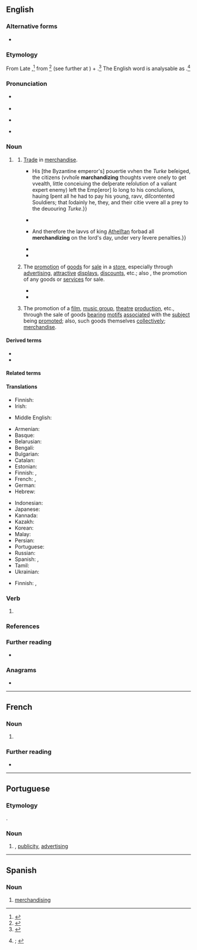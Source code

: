 ==English==
{{was wotd|2022|June|24}}

===Alternative forms===
* {{alter|en|merchandizing}}

===Etymology===
From Late {{inh|en|enm|marchaundising|t=commerce, trading; commodities, goods; (''plural'') dealings with other persons}}{{nb...|marchandising, marchaundisinge, marchaundisyng, marchaundisynge|otherforms=1}},<ref>{{R:MED Online|entry=marchaundīsing(e|pos=ger|id=MED26875}}</ref> from {{m|enm|marchaundisen|t=to engage in commerce, traffic}}<ref>{{R:MED Online|entry=marchaundīsen|pos=v|id=MED26874}}</ref> (see further at {{m|en|merchandise|pos=verb}}) + {{m|enm|-ing|pos={{glossary|suffix}} forming {{glossary|gerund}}s}}.<ref>{{R:MED Online|entry=-ing(e|pos=''suf.''(1)|noformat=1|id=MED22696}}</ref> The English word is analysable as {{suffix|en|merchandise|ing|pos2=suffix forming {{glossary|noun}}s from {{glossary|verb}}s|id2=gerund noun}}.<ref>{{R:OED Online|pos=n|id=116646|date=March 2022|nodot=1}}; {{R:Lexico|pos=n}}</ref>

===Pronunciation===
* {{a|RP}} {{IPA|en|/ˈmɜːt͡ʃ(ə)ndaɪzɪŋ/}}
* {{audio|en|LL-Q1860 (eng)-Vealhurl-merchandising.wav|Audio (Southern England)}}
* {{a|GA}} {{IPA|en|/ˈmɝt͡ʃənˌdaɪzɪŋ/}}
* {{hyphenation|en|mer|chand|is|ing}}

===Noun===
{{en-noun|-|s}}

# {{lb|en|also|attributively}} {{gerund of|en|merchandise}}
## {{lb|en|archaic}} [[trade#Noun|Trade]] in [[merchandise#Noun|merchandise]].
##* {{RQ:Smith New England|page=34|passage=May not the miſerable ruine of ''Conſtantinople'', their impregnable vvalles, riches, and pleaſures laſt taken by the ''Turke'' (vvhich are but a bit, in compariſon of their novv mightines) remember vs, of the effects of priuate couetouſneſs? {{...}} His [the Byzantine emperor's] pouertie vvhen the ''Turke'' beſeiged, the citizens (vvhoſe '''marchandizing''' thoughts vvere onely to get vvealth, little conceiuing the deſperate reſolution of a valiant expert enemy) left the Emp[eror] ſo long to his concluſions, hauing ſpent all he had to pay his young, ravv, diſcontented Souldiers; that ſodainly he, they, and their citie vvere all a prey to the deuouring ''Turke''.}}
##* {{RQ:Bacon Essayes|chapter=Of Usurie. XLI.|page=240|passage=The ''Diſcommodities'' of ''Vſury'' are: Firſt, that it makes fevver Merchants. For vvere it not, for this Lazie Trade of ''Vſury'', Money vvould not lie ſtill, but vvould, in great Part, be Imployed vpon '''Merchandizing'''; VVhich is the ''Vena Porta'' of VVealth in a State.}}
##* {{RQ:Blackstone Commentaries|book=IV|chapter=Of Offences against God and Religion|page=63|passage=Profanation of the lord's day, or ''ſabbath-breaking'', is a ninth offence againſt God and religion, puniſhed by the municipal lavvs of England. {{...}} And therefore the lavvs of king [[w:Æthelstan|Athelſtan]] forbad all '''merchandizing''' on the lord's day, under very ſevere penalties.}}
##* {{RQ:Carlyle On Heroes|pages=44–45|pageref=45|passage=[A] Ocadh, in the South of Arabia, there were yearly fairs, and there, when the '''merchandising''' was done, Poets sang for prizes:—the wild people gathered to hear that.}}
##* {{RQ:Robert Browning Ring and Book|volume=I|lines=898–903|page=47|passage=[T]he old [[w:Triton (mythology)|Triton]], at his fountain-sport, / [[w:Gian Lorenzo Bernini|Bernini]]'s creature plated to the paps, / Puffs up steel sleet which breaks to diamond dust, / A spray of sparkles snorted from his conch, / High over the caritellas, out o' the way / O' the motley '''merchandizing''' multitude.}}
## {{lb|en|originally|US}} The [[promotion]] of [[good#Noun|goods]] for [[sale]] in a [[store#Noun|store]], especially through [[advertising#Noun|advertising]], [[attractive]] [[display#Noun|displays]], [[discount#Noun|discounts]], etc.; also {{lb|en|generally}}, the promotion of any goods or [[service#Noun|services]] for sale.
##: {{synonyms|en|marketing}}
##* {{RQ:Lewis Babbitt|chapter=XXVII|section=V|page=318|passage=Now, these strikers: Honest, they're not such bad people. Just foolish. They don't understand the complications of '''merchandizing''' and profit, the way we businessmen do, but sometimes I think they're about like the rest of us, and no more hogs for wages than we are for profits.}}
##* {{quote-journal|en|author=Steven Heller|authorlink=Steven Heller (design writer)|title={{w|Noel Martin}}, inventive catalog designer, dies at 86|newspaper={{w|The New York Times}}|archiveurl=https://web.archive.org/web/20220208163819/https://www.nytimes.com/2009/02/28/arts/design/28martin.html|archivedate=8 February 2022|location=New York, N.Y.|publisher={{w|The New York Times Company}}|date=27 February 2009|issn=0362-4331|oclc=971436363|passage=With the ubiquitous branding and expert '''merchandizing''' of museums today, it is easy to forget that graphic design was once a low priority for them.}}
## {{lb|en|specifically}} The promotion of a [[film#Noun|film]], [[music group]], [[theatre]] [[production]], etc., through the sale of goods [[bear#Verb|bearing]] [[motif]]s [[associated#Adjective|associated]] with the [[subject#Noun|subject]] being [[promote]]d; also, such goods themselves [[collectively]]; [[merchandise#Noun|merchandise]].

====Derived terms====
* {{l|en|Merch.}}
* {{l|en|visual merchandising}}

====Related terms====
{{col3|en
|market
|marketer
|marketing
|mercantile
|mercantilism
|mercantilist
|merchandisable
|[[merchandise]], [[merchandize]]
|[[merchandiser]], [[merchandizer]]
|[[merchandry]] {{qualifier|obsolete}}
|merchant
|remerchandise
}}

====Translations====
{{trans-top|trade in merchandise}}
* Finnish: {{t|fi|kaupanteko}}
* Irish: {{t-check|ga|earraíocht|f}}
{{trans-mid}}
* Middle English: {{t-check|enm|marchaundising}}
{{trans-bottom}}

{{trans-top|promotion of goods for sale in a store; promotion of any goods or services for sale}}
* Armenian: {{t+check|hy|մերչանդայզինգ}}
* Basque: {{t-check|eu|merchandisin}}
* Belarusian: {{t-check|be|мерчандайзінг}}
* Bengali: {{t-check|bn|খুচরা বিক্রয়ের উন্নতিসাধন}}
* Bulgarian: {{t-check|bg|мърчандайзинг}}
* Catalan: {{t-check|ca|marxandatge}}
* Estonian: {{t-check|et|kaubastamine}}
* Finnish: {{t+|fi|myynninedistäminen}}, {{t+|fi|markkinointi}}
* French: {{t+check|fr|merchandising|m}}, {{t+check|fr|marchandisage|m}}
* German: {{t+check|de|Vermarktung|f}}
* Hebrew: {{t-check|he|מרצ׳נדייזינג}}
{{trans-mid}}
* Indonesian: {{t-check|id|kesaudagaran}}
* Japanese: {{t-check|ja|マーチャンダイジング}}
* Kannada: {{t-check|kn|ವಾಣಿಜ್ಯೀಕರಣ}}
* Kazakh: {{t-check|kk|мерчандайзинг}}
* Korean: {{t-check|ko|머천다이징}}
* Malay: {{t|ms|pembarangan}}
* Persian: {{t-check|fa|بازارپردازی}}
* Portuguese: {{t+check|pt|merchandising|m}}
* Russian: {{t+check|ru|мерчандайзинг|m}}
* Spanish: {{t-check|es|merchandising|m}}, {{t+check|es|mercadeo|m}}
* Tamil: {{t-check|ta|வாணிகச் சரக்கு விற்பனை}}
* Ukrainian: {{t-check|uk|мерчендайзинг}}
{{trans-bottom}}

{{trans-top|promotion of a film, etc., through the sale of goods bearing motifs associated with the subject being promoted; such goods themselves collectively}}
* Finnish: {{t|fi|[[markkinointi]] [[oheistuote|oheistuotteilla]]}}, {{t|fi|oheistuotemyynti}}
{{trans-mid}}
{{trans-bottom}}

===Verb===
{{head|en|verb form}}

# {{present participle of|en|merchandise|nocat=1}}

===References===
<references/>

===Further reading===
* {{pedia}}

===Anagrams===
* {{anagrams|en|a=acdeghiimnnrs|disencharming}}

----

==French==

===Noun===
{{fr-noun|m|-}}

# {{l|en|merchandising}}

===Further reading===
* {{R:TLFi}}

----

==Portuguese==

===Etymology===
{{unadapted borrowing|pt|en|merchandising}}.

===Noun===
{{pt-noun|m|-}}

# {{l|en|merchandising}}, [[publicity]], [[advertising]]
#: {{syn|pt|publicidade|propaganda}}

----

==Spanish==

===Noun===
{{es-noun|m}}

# [[#English|merchandising]]
